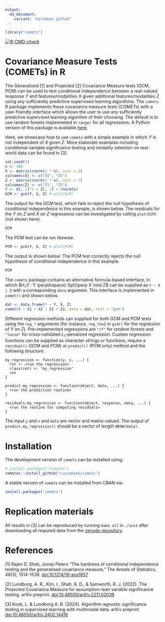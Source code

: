 ```yaml
---
output:
  md_document:
    variant: "markdown_github"
---
```


```r
library("comets")
```


<!-- badges: start -->
[![R-CMD-check](https://github.com/LucasKook/comets/actions/workflows/R-CMD-check.yaml/badge.svg)](https://github.com/LucasKook/comets/actions/workflows/R-CMD-check.yaml)
<!-- badges: end -->

# Covariance Measure Tests (COMETs) in R

The Generalised [1] and Projected [2] Covariance Measure tests (GCM, PCM) can be
used to test conditional independence between a real-valued response $Y$ and
features/modalities $X$ given additional features/modalities $Z$ using any
sufficiently predictive supervised learning algorithms. The `comets` R package
implements these covariance measure tests (COMETs) with a user-friendly
interface which allows the user to use any sufficiently predictive supervised
learning algorithm of their choosing. The default is to use random forests
implemented in `ranger` for all regressions. A Python version of this package
is available [here](https://github.com/shimenghuang/pycomets).

Here, we showcase how to use `comets` with a simple example in which $Y$ is not
independent of $X$ given $Z$. More elaborate examples including conditional
variable significance testing and modality selection on real-world data can be
found in [3].

```r
set.seed(1)
n <- 300
X <- matrix(rnorm(2 * n), ncol = 2)
colnames(X) <- c("X1", "X2")
Z <- matrix(rnorm(2 * n), ncol = 2)
colnames(Z) <- c("Z1", "Z2")
Y <- X[, 1]^2 + Z[, 2] + rnorm(n)
GCM <- gcm(Y, X, Z) # plot(GCM)
```

The output for the GCM test, which fails to reject the null hypothesis of
conditional independence in this example, is shown below. The residuals for the
$Y$ on $Z$ and $X$ on $Z$ regressions can be investigated by calling `plot(GCM)`
(not shown here).

```r
GCM
```

The PCM test can be run likewise.

```r
PCM <- pcm(Y, X, Z) # plot(PCM)
```

The output is shown below: The PCM test correctly rejects the null hypothesis of
conditional independence in this example.

```r
PCM
```

The `comets` package contains an alternative formula-based interface, in which
$H_0 : Y \perp\hspace{-5pt}\perp X \mid Z$ can be supplied as `Y ~ X | Z` with a
corresponding `data` argument. This interface is implemented in `comet()` and
shown below.

```r
dat <- data.frame(Y = Y, X, Z)
comet(Y ~ X1 + X2 | Z1 + Z2, data = dat, test = "gcm")
```

Different regression methods can supplied for both GCM and PCM tests using the
`reg_*` arguments (for instance, `reg_YonZ` in `gcm()` for the regression of $Y$
on $Z$). Pre-implemented regressions are `"rf"` for random forests and `"lasso"`
for cross-validated $L_1$-penalized regression. Custom regression functions can
be supplied as character strings or functions, require a `residual()` (GCM and
PCM) or `predict()` (PCM only) method and the following structure:

```
my_regression <- function(y, x, ...) {
  ret <- <run the regression>
  class(ret) <- "my_regression"
  ret
}

predict.my_regression <- function(object, data, ...) {
  <run the prediction routine>
}

residuals.my_regression <- function(object, response, data, ...) {
  <run the routine for computing residuals>
}
```

The input `y` and `x` and `data` are vector and matrix-valued. The output of
`predict.my_regression()` should be a vector of length `NROW(data)`.

# Installation

The development version of `comets` can be installed using:

```r
# install.packages("remotes")
remotes::install_github("LucasKook/comets")
```

A stable version of `comets` can be installed from CRAN via:

```r
install.packages("comets")
```

# Replication materials

All results in [3] can be reproduced by running `make all` in `./inst` after
downloading all required data from the 
[zenodo repository](https://zenodo.org/doi/10.5281/zenodo.10689553).

# References

[1] Rajen D. Shah, Jonas Peters "The hardness of conditional independence
testing and the generalised covariance measure," The Annals of Statistics,
48(3), 1514-1538. [doi:10.1214/19-aos1857](https://doi.org/10.1214/19-aos1857)

[2] Lundborg, A. R., Kim, I., Shah, R. D., & Samworth, R. J. (2022). The
Projected Covariance Measure for assumption-lean variable significance testing.
arXiv preprint.
[doi:10.48550/arXiv.2211.02039](https://doi.org/10.48550/arXiv.2211.02039)

[3] Kook, L. & Lundborg A. R. (2024). Algorithm-agnostic significance testing in
supervised learning with multimodal data. arXiv preprint.
[doi:10.48550/arXiv.2402.14416](https://doi.org/10.48550/arXiv.2402.14416)
